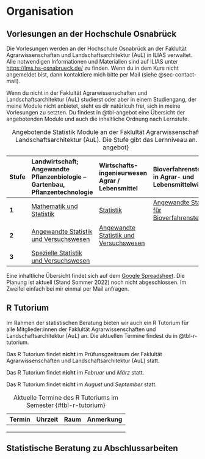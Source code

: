 # Organisation

## Vorlesungen an der Hochschule Osnabrück

Die Vorlesungen werden an der Hochschule Osnabrück an der Faklultät Agrarwissenschaften und Landschaftsarchitektur (AuL) in ILIAS verwaltet. Alle notwendigen Informationen und Materialien sind auf ILIAS unter <https://lms.hs-osnabrueck.de/> zu finden. Wenn du in dem Kurs nicht angemeldet bist, dann kontaktiere mich bitte per Mail (siehe @sec-contact-mail).

Wenn du nicht in der Faklultät Agrarwissenschaften und Landschaftsarchitektur (AuL) studierst oder aber in einem Studiengang, der meine Module nicht anbietet, steht es dir natürlcuh frei, sich in meine Vorlesungen zu setzten. Du findest in @tbl-angebot eine Übersicht der angebotenden Module und auch die inhaltliche Ordnung nach Lernstufe.

| Stufe | **Landwirtschaft; Angewandte Pflanzenbiologie -- Gartenbau, Pflanzentechnologie**      | **Wirtschafts- ingenieurwesen Agrar / Lebensmittel**                                   | **Bioverfahrenstechnik in Agrar- und Lebensmittelwirtschaft**                                 |
|:------|:---------------------------------------------------------------------------------------|:---------------------------------------------------------------------------------------|:----------------------------------------------------------------------------------------------|
| **1** | [Mathematik und Statistik](https://www.hs-osnabrueck.de/module/44b0266/)               | [Statistik](https://www.hs-osnabrueck.de/module/44b0568/)                              | [Angewandte Statistik für Bioverfahrenstechnik](https://www.hs-osnabrueck.de/module/44b0567/) |
| **2** | [Angewandte Statistik und Versuchswesen](https://www.hs-osnabrueck.de/module/44b0400/) | [Angewandte Statistik und Versuchswesen](https://www.hs-osnabrueck.de/module/44b0400/) |                                                                                               |
| **3** | [Spezielle Statistik und Versuchswesen](https://www.hs-osnabrueck.de/module/44b0390/)  |                                                                                        |                                                                                               |

: Angebotende Statistik Module an der Faklultät Agrarwissenschaften und Landschaftsarchitektur (AuL). Die Stufe gibt das Lernniveau an. {#tbl-angebot}

Eine inhaltliche Übersicht findet sich auf dem [Google Spreadsheet](https://docs.google.com/spreadsheets/d/1WCTnJnofz5OrGZth6LKyPGQvQUUw31t7OfnAE6yz-ww/edit?usp=sharing). Die Planung ist aktuell (Stand Sommer 2022) noch nicht abgeschlossen. Im Zweifel einfach bei mir einmal per Mail anfragen.

## R Tutorium

Im Rahmen der statistischen Beratung bieten wir auch ein R Tutorium für alle Mitglieder:innen der Faklultät Agrarwissenschaften und Landschaftsarchitektur (AuL) an. Die aktuellen Termine findest du in @tbl-r-tutorium.

::: callout-note
Das R Tutorium findet **nicht** im Prüfunsgzeitraum der Faklultät Agrarwissenschaften und Landschaftsarchitektur (AuL) statt.

Das R Tutorium findet **nicht** im *Februar* und *März* statt.

Das R Tutorium findet **nicht** im *August* und *September* statt.
:::

| Termin | Uhrzeit | Raum | Anmerkung |
|:-------|:--------|:-----|-----------|
|        |         |      |           |
|        |         |      |           |
|        |         |      |           |

: Aktuelle Termine des R Tutoriums im Semester {#tbl-r-tutorium}

## Statistische Beratung zu Abschlussarbeiten
